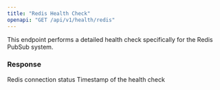 ```yaml
---
title: "Redis Health Check"
openapi: "GET /api/v1/health/redis"
---
```


This endpoint performs a detailed health check specifically for the Redis PubSub system.

### Response

<ResponseField name="status" type="string">
  Redis connection status
</ResponseField>

<ResponseField name="timestamp" type="string">
  Timestamp of the health check
</ResponseField>
